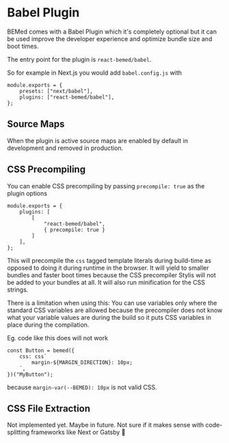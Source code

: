 # Babel Plugin

BEMed comes with a Babel Plugin which it's completely optional but it can be
used improve the developer experience and optimize bundle size and boot times.

The entry point for the plugin is `react-bemed/babel`.

So for example in Next.js you would add `babel.config.js` with

```tsx
module.exports = {
    presets: ["next/babel"],
    plugins: ["react-bemed/babel"],
};
```

## Source Maps

When the plugin is active source maps are enabled by default in development
and removed in production.

## CSS Precompiling

You can enable CSS precompiling by passing `precompile: true` as the plugin options

<!-- prettier-ignore-start -->
```tsx{5,5}
module.exports = {
    plugins: [
        [
            "react-bemed/babel",
            { precompile: true }
        ]
    ],
};
```
<!-- prettier-ignore-end -->

This will precompile the `css` tagged template literals during build-time as
opposed to doing it during runtime in the browser. It will yield to smaller
bundles and faster boot times because the CSS precompiler Stylis will not be
added to your bundles at all. It will also run minification for the CSS
strings.

There is a limitation when using this: You can use variables only where the
standard CSS variables are allowed because the precompiler does not know what
your variable values are during the build so it puts CSS variables in place
during the compilation.

Eg. code like this does will not work

```tsx{3,3}
const Button = bemed({
    css: css`
        margin-${MARGIN_DIRECTION}: 10px;
    `,
})("MyButton");
```

because `margin-var(--BEMED): 10px` is not valid CSS.

## CSS File Extraction

Not implemented yet. Maybe in future. Not sure if it makes sense with
code-splitting frameworks like Next or Gatsby 🤔
